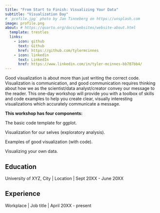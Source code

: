 ```yaml
---
title: "From Start to Finish: Visualizing Your Data"
subtitle: "Visualization Day"
# `profile.jpg` photo by Jan Tinneberg on https://unsplash.com
image: profile.png
about: # https://quarto.org/docs/websites/website-about.html
  template: trestles
  links:
    - icon: github
      text: Github
      href: https://github.com/tylermcinnes
    - icon: linkedin
      text: LinkedIn
      href: https://www.linkedin.com/in/tyler-mcinnes-bb787bb4/
---
```


Good visualization is about more than just writing the correct code. Visualization is communication, and good communication requires thinking about how we as the scientist/data analyst/creator convey our message to the reader. This one-day workshop will provide you with a toolbox of skills and code examples to help you create clear, visually interesting visualizations which accurately communicate a message. 

**This workshop has four components: **

The basic code template for ggplot.

Visualization for our selves (exploratory analysis).

Examples of good visualization (with code).

Visualizing your own data.




## Education

University of XYZ, City \| Location \| Sept 20XX - June 20XX

## Experience

Workplace \| Job title \| April 20XX - present